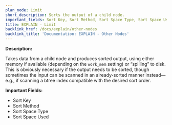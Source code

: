 ```yaml
---
plan_node: Limit
short_description: Sorts the output of a child node.
important_fields: Sort Key, Sort Method, Sort Space Type, Sort Space Used
title: EXPLAIN - Limit
backlink_href: /docs/explain/other-nodes
backlink_title: 'Documentation: EXPLAIN - Other Nodes'
---
```


**Description:**

Takes data from a child node and produces sorted output, using either memory if available (depending on the `work_mem` setting) or “spilling” to disk. This is obviously necessary if the output needs to be sorted, though sometimes the input can be scanned in an already-sorted manner instead—e.g., if scanning a btree index compatible with the desired sort order.

**Important Fields:**

- Sort Key
- Sort Method
- Sort Space Type
- Sort Space Used
